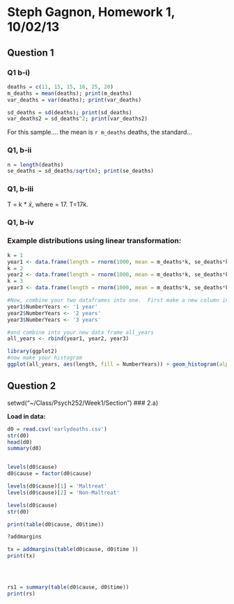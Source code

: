 
**Steph Gagnon**, Homework 1, 10/02/13
=======================================
  
Question 1
-----------------------------------------

### Q1 b-i)
  
```r
deaths = c(11, 15, 15, 16, 25, 20)
m_deaths = mean(deaths); print(m_deaths)
var_deaths = var(deaths); print(var_deaths)

sd_deaths = sd(deaths); print(sd_deaths)
var_deaths2 = sd_deaths^2; print(var_deaths2)
```

For this sample.... the mean is `r m_deaths` deaths, the standard...


### Q1, b-ii

```r
n = length(deaths)
se_deaths = sd_deaths/sqrt(n); print(se_deaths)

```


### Q1, b-iii

T = k * $\bar x$, where = 17. T=17k.


### Q1, b-iv



### Example distributions using linear transformation:
```r
k = 1
year1 <- data.frame(length = rnorm(1000, mean = m_deaths*k, se_deaths*k))
k = 2
year2 <- data.frame(length = rnorm(1000, mean = m_deaths*k, se_deaths*k))
k = 3
year3 <- data.frame(length = rnorm(1000, mean = m_deaths*k, se_deaths*k))
```

```r
#Now, combine your two dataframes into one.  First make a new column in each.
year1$NumberYears <- '1 year'
year2$NumberYears <- '2 years'
year3$NumberYears <- '3 years'

#and combine into your new data frame all_years
all_years <- rbind(year1, year2, year3)

library(ggplot2)
#now make your histogram
ggplot(all_years, aes(length, fill = NumberYears)) + geom_histogram(alpha = 0.5, colour = "darkgray", aes(y = ..density..), position = 'identity')
```

Question 2
-------------------

setwd("~/Class/Psych252/Week1/Section")
### 2.a)

**Load in data:**
```r
d0 = read.csv('earlydeaths.csv')
str(d0)
head(d0)
summary(d0)


levels(d0$cause)
d0$cause = factor(d0$cause)

levels(d0$cause)[1] = 'Maltreat'
levels(d0$cause)[2] = 'Non-Maltreat'

levels(d0$cause)
str(d0)

print(table(d0$cause, d0$time))

?addmargins

tx = addmargins(table(d0$cause, d0$time ))
print(tx)  
  



rs1 = summary(table(d0$cause, d0$time))
print(rs)

```


















